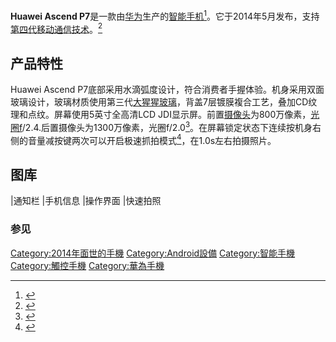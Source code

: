 {{multiple issues|
{{copyedit|time=2014-06-18T05:57:24+00:00}}
{{expand|time=2014-06-18T05:57:24+00:00}}
{{primarysources|time=2014-06-18T05:57:24+00:00}}
}}
{{Infobox Mobile
| name          = Huawei Ascend P7
| logo =
| image         = Huawei_P7.jpg
| alt           =
| caption       =
| brand         =
| manufacturer  = [[華為|華為]]
| slogan        = 卓尔不群
| series        = [[Huawei_Ascend|Huawei Ascend]]
| networks      = TDD-LTE,CDMA2000,CDMA,WCDMA,GSM,TD-SCDMA,
| released      = <!-- {{Start date and age|2014|05|07}} -->
| available     = <!-- Country {{Start date|2014|05|DD}} (Retailer) -->
| type          = [[智能手機|智能手機]]
| form          = 直板手機
| size          = {{convert|139.8|mm|in|abbr=on}} H <br /> {{convert|68.8|mm|in|abbr=on}} W <br /> {{convert|6.5|mm|in|abbr=on}} D<br /> 
| weight        = {{convert|124|g|oz|abbr=on}}<ref>{{cite web|url=http://consumer.huawei.com/cn/mobile-phones/tech-specs/ascend-p7-cn.htm|title=规格参数|accessdate=2014-06-18|language=zh-cn|deadurl=yes|archiveurl=https://web.archive.org/web/20140714195757/http://consumer.huawei.com/cn/mobile-phones/tech-specs/ascend-p7-cn.htm|archivedate=2014-07-14}}</ref>
| os            = [[Android|Android 5.1.1]]
| root_access   = Yes
| soc           =
| cpu           = Kirin 910T，四核1.8GHz CPU
| gpu           =
| memory        = 2 GB
| storage       = 16 GB
| memory_card   = [[microSD|microSD]]（最多64 GB）<ref>电信版不支持</ref>
| battery       = 2500mAh Li-Polymer 
| display       = {{convert|4.7|in|mm|abbr=on}}
| ext_display   =
| rear_camera   = 8 MP
| front_camera  = 5 MP
| sound         =
| connectivity  = {{Collapsible list
|title=
|[[Wi-Fi|Wi-Fi]] :[[IEEE_802.11|802.11]] [[IEEE_802.11b-1999|b]]/[[IEEE_802.11g-2003|g]]/[[IEEE_802.11n-2009|n]] (2,4 GHz)
|[[Hotspot_(Wi-Fi)|Hotspot (Wi-Fi)]]
|[[Digital_Living_Network_Alliance|DLNA]]
|[[GPS|GPS]]/[[GLONASS|GLONASS]]
|[[Bluetooth|Bluetooth]] [[Bluetooth_4.0|Bluetooth 4.0]]
|[[Universal_Serial_Bus|USB]] 2.0
|[[USB_On-The-Go|USB On-The-Go]]
}}
| website = [https://web.archive.org/web/20140702162237/http://consumer.huawei.com/cn/mobile-phones/features/ascend-p7-cn.htm Ascend P7]
}}

'''Huawei Ascend P7'''是一款由[[华为|华为]]生产的[[智能手机|智能手机]]<ref>{{Cite news |url=http://spanish.people.com.cn/92121/8620727.html |title=Huawei presenta el Ascend P7, un smartphone 4G muy fino (4) |accessdate=2021-12-29 |archive-date=2021-12-29 |archive-url=https://web.archive.org/web/20211229055535/http://spanish.people.com.cn/92121/8620727.html |dead-url=no }}</ref>。它于2014年5月发布，支持[[4G|第四代移动通信技术]]。<ref>{{Cite news |url=https://www.chinadaily.com.cn/business/tech/2014-06/18/content_17595984.htm |title=Huawei's Ascend P7 presented at CommunicAsia[1]- Chinadaily.com.cn |accessdate=2021-12-29 |archive-date=2021-12-29 |archive-url=https://web.archive.org/web/20211229060817/https://www.chinadaily.com.cn/business/tech/2014-06/18/content_17595984.htm |dead-url=no }}</ref>

== 产品特性 ==
Huawei Ascend P7底部采用水滴弧度设计，符合消费者手握体验。机身采用双面玻璃设计，玻璃材质使用第三代[[大猩猩玻璃|大猩猩玻璃]]，背盖7层镀膜複合工艺，叠加CD纹理和点纹。屏幕使用5英寸全高清LCD JDI显示屏。前置[[摄像头|摄像头]]为800万像素，[[光圈|光圈]]f/2.4.后置摄像头为1300万像素，光圈f/2.0<ref>{{cite web|url=http://detail.zol.com.cn/368/367652/param.shtml|title=华为P7参数|accessdate=2014-06-18|language=zh-cn|archive-date=2019-08-09|archive-url=https://web.archive.org/web/20190809084039/http://detail.zol.com.cn/368/367652/param.shtml|dead-url=no}}</ref>。在屏幕锁定状态下连续按机身右侧的音量减按键两次可以开启极速抓拍模式<ref>{{cite web|url=http://it.21cn.com/mobile/guide/a/2014/0507/21/27165773_8.shtml|title=华为P7首发评测：一秒抓拍实用性不高|accessdate=2014-06-18|language=zh-cn|archiveurl=https://web.archive.org/web/20140714150152/http://it.21cn.com/mobile/guide/a/2014/0507/21/27165773_8.shtml|archivedate=2014-07-14|deadurl=yes}}</ref>，在1.0s左右拍摄照片。

==图库==
<gallery>
|通知栏
|手机信息
|操作界面
|快速拍照
</gallery>

=== 参见 ===
<references />

{{s-start}}
{{s-bef|before=[[华为Ascend_P6|华为Ascend P6]]}}
{{s-ttl|title=[[华为P系列|华为P系列]]机型 <br> 华为Ascend P7|years=2014年}}
{{s-aft|after=[[华为P8|华为P8]]}}
{{end}}
{{华为}}

[[Category:2014年面世的手機|Category:2014年面世的手機]]
[[Category:Android設備|Category:Android設備]]
[[Category:智能手機|Category:智能手機]]
[[Category:觸控手機|Category:觸控手機]]
[[Category:華為手機|Category:華為手機]]